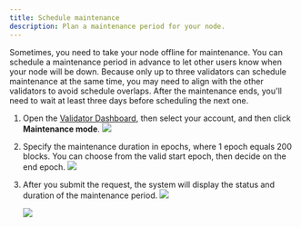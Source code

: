 ```yaml
---
title: Schedule maintenance
description: Plan a maintenance period for your node.
---
```



Sometimes, you need to take your node offline for maintenance. You can schedule a maintenance period in advance to let other users know when your node will be down. Because only up to three validators can schedule maintenance at the same time, you may need to align with the other validators to avoid schedule overlaps. After the maintenance ends, you'll need to wait at least three days before scheduling the next one.

1. Open the [Validator Dashboard](https://validator.roninchain.com), then select your account, and then click **Maintenance mode**.
   <img src={stepOne} width={280} />

2. Specify the maintenance duration in epochs, where 1 epoch equals 200 blocks.
You can choose from the valid start epoch, then decide on the end epoch.
   <img src={stepTwo} width={416} />

3. After you submit the request, the system will display the status
and duration of the maintenance period.
   <img src={upcomingMaintenance} width={280} />
   <p> </p>
   <img src={ongoingMaintenance} width={280} />
